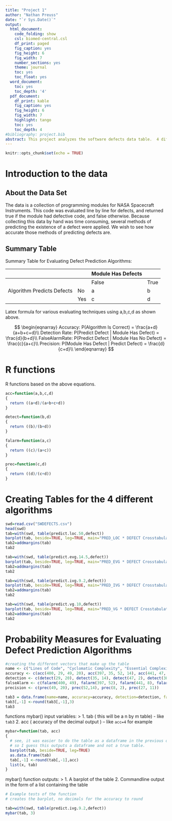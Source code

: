 ```yaml
---
title: "Project 1"
author: "Nathan Preuss"
date: "`r Sys.Date()`"
output:
  html_document:
    code_folding: show
    csl: biomed-central.csl
    df_print: paged
    fig_caption: yes
    fig_height: 6
    fig_width: 7
    number_sections: yes
    theme: journal
    toc: yes
    toc_float: yes
  word_document:
    toc: yes
    toc_depth: '4'
  pdf_document:
    df_print: kable
    fig_caption: yes
    fig_height: 6
    fig_width: 7
    highlight: tango
    toc: yes
    toc_depth: 4
#bibliography: project.bib
abstract: This project analyzes the software defects data table.  4 different algorithms were proposed to automate the process of finding a defect, and the efficacy of those algorithms is analyzed in this paper.  4 differenet measures for evaluating the algorithms were used, Accuracy, Detection Rate, False Alarm Rate, and Precision
---
```


```r
knitr::opts_chunk$set(echo = TRUE)
```

# Introduction to the data

## About the Data Set
The data is a collection of programming modules for NASA Spacecraft Instruments.  This code was evaluated line by line for defects, and returned true if the module had defective code, and false otherwise.  Because collecting this data by hand was time consuming, several methods of predicting the existence of a defect were applied.  We wish to see how accurate those methods of predicting defects are. 

## Summary Table 

Summary Table for Evaluating Defect Prediction Algorithms:

| | | Module Has Defects |
| --- | --- | --- | --- |
| | | False | True |
|Algorithm Predicts Defects | No | a | b |
| | Yes | c | d |

Latex formula for various evaluating techniques using a,b,c,d as shown above.

$$
\begin{eqnarray}
Accuracy: P(Algorithm Is Correct) = \frac{a+d}{a+b+c+d}\\
Detection Rate: P(Predict Defect | Module Has Defect) = \frac{d}{b+d}\\
FalseAlarmRate: P(Predict Defect | Module Has No Defect) = \frac{c}{a+c}\\
Precision: P(Module Has Defect | Predict Defect) = \frac{d}{c+d}\\
\end{eqnarray}
$$

# R functions
R functions based on the above equations.

```r
acc=function(a,b,c,d)
{
  return ((a+d)/(a+b+c+d))
}
```

```r
detect=function(b,d)
{
  return ((b)/(b+d))
}
```

```r
falarm=function(a,c)
{
  return ((c)/(a+c))
}
```

```r
prec=function(c,d)
{
  return ((d)/(c+d))
}
```


# Creating Tables for the 4 different algorithms

```r
swd=read.csv("SWDEFECTS.csv")
head(swd)
tab=with(swd, table(predict.loc.50,defect))
barplot(tab, beside=TRUE, leg=TRUE, main="PRED_LOC * DEFECT Crosstabulation")
tab2=addmargins(tab)
tab2
```
```r
tab=with(swd, table(predict.evg.14.5,defect))
barplot(tab, beside=TRUE, leg=TRUE, main="PRED_EVG * DEFECT Crosstabulation")
tab2=addmargins(tab)
tab2
```

```r
tab=with(swd, table(predict.ivg.9.2,defect))
barplot(tab, beside=TRUE, leg=TRUE, main="PRED_IVG * DEFECT Crosstabulation")
tab2=addmargins(tab)
tab2
```

```r
tab=with(swd, table(predict.vg.10,defect))
barplot(tab, beside=TRUE, leg=TRUE, main="PRED_VG * DEFECT Crosstabulation")
tab2=addmargins(tab)
tab2
```


# Probability Measures for Evaluating Defect Prediction Algorithms

```r
#creating the different vectors that make up the table
name <- c("Lines of Code", "Cyclomatic Complexity", "Essential Complexity", "Design Complexity")
accuracy <- c(acc(400, 29, 49, 20), acc(397, 35, 52, 14), acc(441, 47, 8 , 2), acc(422, 38, 27, 11))
detection <- c(detect(29, 20), detect(35, 14), detect(47, 2), detect(38, 11))
falseAlarm <- c(falarm(400, 49), falarm(397, 52), falarm(441, 8), falarm(422, 27))
precision <- c(prec(49, 20), prec(52,14), prec(8, 2), prec(27, 11))

tab3 = data.frame(name=name, accuracy=accuracy, detection=detection, falseAlarm=falseAlarm, precision=precision)
tab3[,-1] <-round(tab3[,-1],3)
tab3
```

functions mybar() input variables:
>
    1. tab ( this will be a n by m table) - like `tab3`
    2. acc ( accuracy of the decimal output ) -- like `acc=4` for example
    
```r
mybar=function(tab, acc)
{
  # see, it was easier to do the table as a dataframe in the previous question.
  # so I guess this outputs a dataframe and not a true table.  
  barplot(tab, beside=TRUE, leg=TRUE)
  as.data.frame(tab)
  tab[,-1] <-round(tab[,-1],acc)
  list(x, tab)
}
```
    
mybar() function outputs:
>
    1. A barplot of the table
    2. Commandline output in the form of a list containing the table
    
```r
# Example tests of the function
# creates the barplot, no decimals for the accuracy to round

tab=with(swd, table(predict.ivg.9.2,defect))
mybar(tab, 3)
```
    
